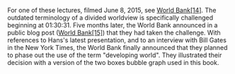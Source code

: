 
For one of these lectures, filmed June 8, 2015, see [World Bank[14]](http://gapm.io/xwb1714). The outdated terminology of a divided worldview is specifically challenged beginning at 01:30:31. Five months later, the World Bank announced in a public blog post ([World Bank[15]](http://gapm.io/xwb1715)) that they had taken the challenge. With references to Hans's latest presentation, and to an interview with Bill Gates in the New York Times, the World Bank finally announced that they planned to phase out the use of the term "developing world". They illustrated their decision with a version of the two boxes bubble graph used in this book.